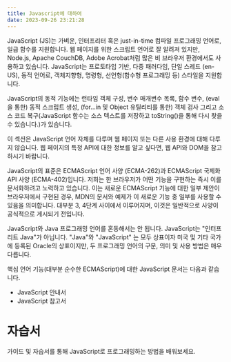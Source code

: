 ```yaml
---
title: Javascript에 대하여
date: 2023-09-26 23:21:28
---
```


JavaScript (JS)는 가벼운, 인터프리터 혹은 just-in-time 컴파일 프로그래밍 언어로, 일급 함수를 지원합니다. 웹 페이지를 위한 스크립트 언어로 잘 알려져 있지만, Node.js, Apache CouchDB, Adobe Acrobat처럼 많은 비 브라우저 환경에서도 사용하고 있습니다. JavaScript는 프로토타입 기반, 다중 패러다임, 단일 스레드 (en-US), 동적 언어로, 객체지향형, 명령형, 선언형(함수형 프로그래밍 등) 스타일을 지원합니다.

JavaScript의 동적 기능에는 런타임 객체 구성, 변수 매개변수 목록, 함수 변수, (eval을 통한) 동적 스크립트 생성, (for...in 및 Object 유틸리티를 통한) 객체 검사 그리고 소스 코드 복구(JavaScript 함수는 소스 텍스트를 저장하고 toString()을 통해 다시 찾을 수 있습니다.)가 있습니다.

이 섹션은 JavaScript 언어 자체를 다루며 웹 페이지 또는 다른 사용 환경에 대해 다루지 않습니다. 웹 페이지의 특정 API에 대한 정보를 알고 싶다면, 웹 API와 DOM을 참고하시기 바랍니다.

JavaScript의 표준은 ECMAScript 언어 사양 (ECMA-262)과 ECMAScript 국제화 API 사양 (ECMA-402)입니다. 저희는 한 브라우저가 어떤 기능을 구현하는 즉시 이를 문서화하려고 노력하고 있습니다. 이는 새로운 ECMAScript 기능에 대한 일부 제안이 브라우저에서 구현된 경우, MDN의 문서와 예제가 이 새로운 기능 중 일부를 사용할 수 있음을 의미합니다. 대부분 3, 4단계 사이에서 이루어지며, 이것은 일반적으로 사양이 공식적으로 게시되기 전입니다.

JavaScript와 Java 프로그래밍 언어를 혼동해서는 안 됩니다. JavaScript는 "인터프리트 Java"가 아닙니다. "Java"와 "JavaScript" 는 모두 상표이자 미국 및 기타 국가에 등록된 Oracle의 상표이지만, 두 프로그래밍 언어의 구문, 의미 및 사용 방법은 매우 다릅니다.

핵심 언어 기능(대부분 순수한 ECMAScript)에 대한 JavaScript 문서는 다음과 같습니다.

- JavaScript 안내서
- JavaScript 참고서


# 자습서
가이드 및 자습서를 통해 JavaScript로 프로그래밍하는 방법을 배워보세요.